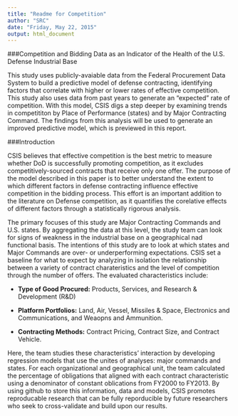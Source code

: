 ```yaml
---
title: "Readme for Competition"
author: "SRC"
date: "Friday, May 22, 2015"
output: html_document
---
```


###Competition and Bidding Data as an Indicator of the Health of the U.S. Defense Industrial Base

This study uses publicly-avaiable data from the Federal Procurement Data System to build a predictive model of defense contracting, identifying factors that correlate with higher or lower rates of effective competition.  This study also uses data from past years to generate an "expected" rate of competition.  With this model, CSIS digs a step deeper by examining trends in competititon by Place of Performance (states) and by Major Contracting Command.  The findings from this analysis will be used to generate an improved predictive model, which is previewed in this report.  

###Introduction

CSIS believes that effective competition is the best metric to measure whether DoD is successfully promoting competition, as it excludes competitively-sourced contracts that receive only one offer.  The purpose of the model described in this paper is to better understand the extent to which different factors in defense contracting influence effective competition in the bidding process.  This effort is an important addition to the literature on Defense competition, as it quantifies the corelative effects of different factors through a statistically rigorous analysis.  

The primary focuses of this study are Major Contracting Commands and U.S. states.  By aggregating the data at this level, the study team can look for signs of weakness in the industrial base on a geographical nad functional basis.  The intentions of this study are to look at which states and Major Commands are over- or underperforming expectations.  CSIS set a baseline for what to expect by analyzing in isolation the relationship between a variety of contract charateristics and the level of competition through the number of offers. The evaluated characteristics include: 

- **Type of Good Procured:** Products, Services, and Research & Development (R&D)

- **Platform Portfolios:** Land, Air, Vessel, Missiles & Space, Electronics and Communications, and Weaopns and Ammunition.

- **Contracting Methods:** Contract Pricing, Contract Size, and Contract Vehicle.

Here, the team studies these characteristics' interaction by developing regression models that use the unites of analyses: major commands and states.  For each organizational and geographical unit, the team calculated the percentage of obligations that aligned with each contract characteristic using a denominator of constant oblications from FY2000 to FY2013.  By using github to store this information, data and models, CSIS promotes reproducable research that can be fully reporducible by future researchers who seek to cross-validate and build upon our results.




